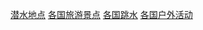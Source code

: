 {{Categories by country|nocat}}

[[Category:潜水地点|]]
[[Category:各国旅游景点|]]
[[Category:各国跳水|]]
[[Category:各国户外活动|]]